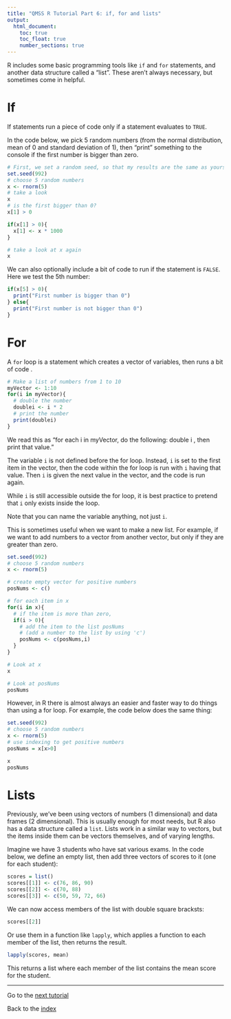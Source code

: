 ```yaml
---
title: "QMSS R Tutorial Part 6: if, for and lists"
output:
  html_document:
    toc: true
    toc_float: true
    number_sections: true
---
```


R includes some basic programming tools like `if` and `for` statements, and another data structure called a "list".  These aren't always necessary, but sometimes come in helpful.

# If

If statements run a piece of code only if a statement evaluates to `TRUE`.

In the code below, we pick 5 random numbers (from the normal distribution, mean of 0 and standard deviation of 1), then "print" something to the console if the first number is bigger than zero.


```r
# First, we set a random seed, so that my results are the same as yours.
set.seed(992)
# choose 5 random numbers
x <- rnorm(5)
# take a look
x
# is the first bigger than 0?
x[1] > 0

if(x[1] > 0){
  x[1] <- x * 1000
}

# take a look at x again
x

```

We can also optionally include a bit of code to run if the statement is `FALSE`.  Here we test the 5th number:

```r
if(x[5] > 0){
  print("First number is bigger than 0")
} else{
  print("First number is not bigger than 0")
}
```

# For

A `for` loop is a statement which creates a vector of variables, then runs a bit of code .

```r
# Make a list of numbers from 1 to 10
myVector <- 1:10
for(i in myVector){
  # double the number
  doublei <- i * 2
  # print the number
  print(doublei)
}
```

We read this as "for each i in myVector, do the following: double i , then print that value."

The variable `i` is not defined before the for loop. Instead, `i` is set to the first item in the vector, then the code within the for loop is run with `i` having that value.  Then `i` is given the next value in the vector, and the code is run again.

While `i` is still accessible outside the for loop, it is best practice to pretend that `i` only exists inside the loop.

Note that you can name the variable anything, not just `i`.

This is sometimes useful when we want to make a new list.  For example, if we want to add numbers to a vector from another vector, but only if they are greater than zero.

```r

set.seed(992)
# choose 5 random numbers
x <- rnorm(5)

# create empty vector for positive numbers
posNums <- c()

# for each item in x
for(i in x){
  # if the item is more than zero,
  if(i > 0){
    # add the item to the list posNums
    # (add a number to the list by using 'c')
    posNums <- c(posNums,i)
  }
}

# Look at x
x

# Look at posNums
posNums

```

However, in R there is almost always an easier and faster way to do things than using a for loop.  For example, the code below does the same thing:

```r
set.seed(992)
# choose 5 random numbers
x <- rnorm(5)
# use indexing to get positive numbers
posNums = x[x>0]

x
posNums
```

# Lists

Previously, we've been using vectors of numbers (1 dimensional) and data frames (2 dimensional).  This is usually enough for most needs, but R also has a data structure called a `list`.  Lists work in a similar way to vectors, but the items inside them can be vectors themselves, and of varying lengths.

Imagine we have 3 students who have sat various exams.  In the code below, we define an empty list, then add three vectors of scores to it (one for each student):

```r
scores = list()
scores[[1]] <- c(76, 86, 90)
scores[[2]] <- c(70, 88)
scores[[3]] <- c(50, 59, 72, 66)
```

We can now access members of the list with double square bracksts:

```r
scores[[2]]
```

Or use them in a function like `lapply`, which applies a function to each member of the list, then returns the result.

```r
lapply(scores, mean)
```

This returns a list where each member of the list contains the mean score for the student.




---

Go to the [next tutorial](IntroToR_7.html)

Back to the [index](../IntroToR.html)